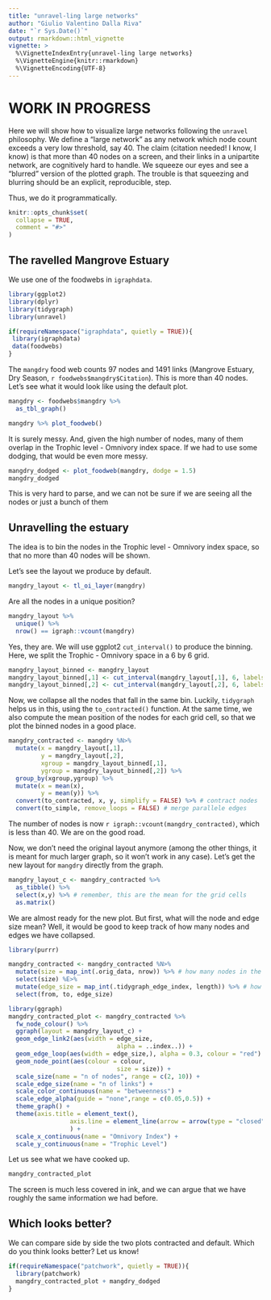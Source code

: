 ```yaml
---
title: "unravel-ling large networks"
author: "Giulio Valentino Dalla Riva"
date: "`r Sys.Date()`"
output: rmarkdown::html_vignette
vignette: >
  %\VignetteIndexEntry{unravel-ling large networks}
  %\VignetteEngine{knitr::rmarkdown}
  %\VignetteEncoding{UTF-8}
---
```


# WORK IN PROGRESS

Here we will show how to visualize large networks following the `unravel` philosophy. We define a "large network" as any network which node count exceeds a very low threshold, say 40. The claim (citation needed! I know, I know) is that more than 40 nodes on a screen, and their links in a unipartite network, are cognitively hard to handle. We squeeze our eyes and see a "blurred" version of the plotted graph. The trouble is that squeezing and blurring should be an explicit, reproducible, step.

Thus, we do it programmatically.

```r
knitr::opts_chunk$set(
  collapse = TRUE,
  comment = "#>"
)
```

## The ravelled Mangrove Estuary

We use one of the foodwebs in `igraphdata`.

```r
library(ggplot2)
library(dplyr)
library(tidygraph)
library(unravel)

if(requireNamespace("igraphdata", quietly = TRUE)){
 library(igraphdata)
 data(foodwebs) 
}
```

The `mangdry` food web counts 97 nodes and 1491 links (Mangrove Estuary, Dry Season, `r foodwebs$mangdry$Citation`). This is more than 40 nodes. Let's see what it would look like using the default plot.

```r
mangdry <- foodwebs$mangdry %>%
  as_tbl_graph()

mangdry %>% plot_foodweb()
```

It is surely messy. And, given the high number of nodes, many of them overlap in the Trophic level - Omnivory index space. If we had to use some dodging, that would be even more messy.

```r
mangdry_dodged <- plot_foodweb(mangdry, dodge = 1.5)
mangdry_dodged
```

This is very hard to parse, and we can not be sure if we are seeing all the nodes or just a bunch of them

## Unravelling the estuary

The idea is to bin the nodes in the Trophic level - Omnivory index space, so that no more than 40 nodes will be shown.

Let's see the layout we produce by default.

```r
mangdry_layout <- tl_oi_layer(mangdry)
```

Are all the nodes in a unique position?

```r
mangdry_layout %>%
  unique() %>%
  nrow() == igraph::vcount(mangdry)
```

Yes, they are. We will use ggplot2 `cut_interval()` to produce the binning. Here, we split the Trophic - Omnivory space in a 6 by 6 grid.

```r
mangdry_layout_binned <- mangdry_layout
mangdry_layout_binned[,1] <- cut_interval(mangdry_layout[,1], 6, labels = FALSE)
mangdry_layout_binned[,2] <- cut_interval(mangdry_layout[,2], 6, labels = FALSE)
```

Now, we collapse all the nodes that fall in the same bin. Luckily, `tidygraph` helps us in this, using the `to_contracted()` function. At the same time, we also compute the mean position of the nodes for each grid cell, so that we plot the binned nodes in a good place.

```r
mangdry_contracted <- mangdry %N>%
  mutate(x = mangdry_layout[,1],
         y = mangdry_layout[,2], 
         xgroup = mangdry_layout_binned[,1],
         ygroup = mangdry_layout_binned[,2]) %>%
  group_by(xgroup,ygroup) %>%
  mutate(x = mean(x),
         y = mean(y)) %>%
  convert(to_contracted, x, y, simplify = FALSE) %>% # contract nodes
  convert(to_simple, remove_loops = FALSE) # merge parallele edges
```

The number of nodes is now `r igraph::vcount(mangdry_contracted)`, which is less than 40. We are on the good road.

Now, we don't need the original layout anymore (among the other things, it is meant for much larger graph, so it won't work in any case). Let's get the new layout for `mangdry` directly from the graph.

```r
mangdry_layout_c <- mangdry_contracted %>%
  as_tibble() %>%
  select(x,y) %>% # remember, this are the mean for the grid cells
  as.matrix()
```

We are almost ready for the new plot. But first, what will the node and edge size mean? Well, it would be good to keep track of how many nodes and edges we have collapsed.

```r
library(purrr)

mangdry_contracted <- mangdry_contracted %N>%
  mutate(size = map_int(.orig_data, nrow)) %>% # how many nodes in the cell?
  select(size) %E>%
  mutate(edge_size = map_int(.tidygraph_edge_index, length)) %>% # how many links merged?
  select(from, to, edge_size)
```


```r
library(ggraph)
mangdry_contracted_plot <- mangdry_contracted %>%
  fw_node_colour() %>%
  ggraph(layout = mangdry_layout_c) +
  geom_edge_link2(aes(width = edge_size,
                              alpha = ..index..)) +
  geom_edge_loop(aes(width = edge_size,), alpha = 0.3, colour = "red") +
  geom_node_point(aes(colour = colour,
                              size = size)) +
  scale_size(name = "n of nodes", range = c(2, 10)) +
  scale_edge_size(name = "n of links") +
  scale_color_continuous(name = "betweenness") +
  scale_edge_alpha(guide = "none",range = c(0.05,0.5)) +
  theme_graph() +
  theme(axis.title = element_text(),
                 axis.line = element_line(arrow = arrow(type = "closed"))
                 ) +
  scale_x_continuous(name = "Omnivory Index") +
  scale_y_continuous(name = "Trophic Level")
```

Let us see what we have cooked up.

```r
mangdry_contracted_plot
```
The screen is much less covered in ink, and we can argue that we have roughly the same information we had before.

## Which looks better?

We can compare side by side the two plots contracted and default. Which do you think looks better? Let us know!

```r
if(requireNamespace("patchwork", quietly = TRUE)){
  library(patchwork)
  mangdry_contracted_plot + mangdry_dodged
}
```
